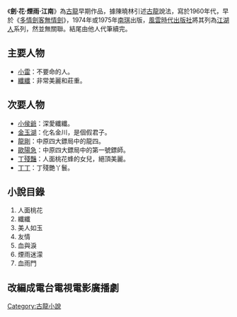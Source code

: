 {{fansite|time=2019-08-03T16:03:32+00:00}}
{{unreferenced|time=2019-08-03T16:03:32+00:00}}
《'''劍‧花‧煙雨‧江南'''》為[[古龍|古龍]]早期作品，據陳曉林引述[[古龍|古龍]]說法，寫於1960年代，早於《[[多情劍客無情劍|多情劍客無情劍]]》，1974年或1975年[[南琪|南琪]]出版，[[風雲時代出版社|風雲時代出版社]]將其列為[[江湖人|江湖人]]系列，然並無關聯。結尾由他人代筆續完。

==主要人物==

*[[小雷|小雷]]：不要命的人。
*[[纖纖|纖纖]]：非常美麗和莊重。
==次要人物==
*[[小侯爺|小侯爺]]：深愛纖纖。
*[[金玉湖|金玉湖]]：化名金川，是個假君子。
*[[龍剛|龍剛]]：中原四大鏢局中的龍四。
*[[歐陽急|歐陽急]]：中原四大鏢局中的第一號鏢師。
*[[丁殘豔|丁殘豔]]：人面桃花蜂的女兒，絕頂美麗。
*[[丁丁_(小說人物)|丁丁]]：丁殘艷丫鬟。
==小說目錄==
#人面桃花
#纖纖 
#美人如玉
#友情 
#血與淚
#煙雨迷濛 
#血雨門 
==改編成電台電視電影廣播劇==
{{lit-stub}}
{{古龍作品}}

[[Category:古龍小說|Category:古龍小說]]